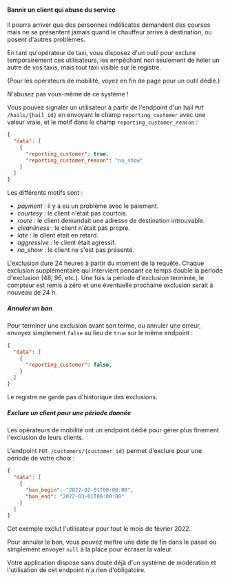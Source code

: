 
#### Bannir un client qui abuse du service

Il pourra arriver que des personnes indélicates demandent des courses mais ne se présentent jamais
quand le chauffeur arrive à destination, ou posent d'autres problèmes.

En tant qu'opérateur de taxi, vous disposez d'un outil pour exclure temporairement ces utilisateurs,
les empêchant non seulement de héler un autre de vos taxis, mais tout taxi visible sur le registre.

(Pour les opérateurs de mobilité, voyez en fin de page pour un outil dédié.)

<InfoBox>N'abusez pas vous-même de ce système !</InfoBox>

Vous pouvez signaler un utilisateur à partir de l'endpoint d'un hail `PUT /hails/{hail_id}`
en envoyant le champ `reporting_customer` avec une valeur vraie,  et le motif dans le
champ `reporting_customer_reason` :

```json
{
  "data": [
    {
      "reporting_customer": true,
      "reporting_customer_reason": "no_show"
    }
  ]
}
```

Les différents motifs sont :

* *payment* : il y a eu un problème avec le paiement.
* *courtesy* : le client n'était pas courtois.
* *route* : le client demandait une adresse de destination introuvable.
* *cleanliness* : le client n'était pas propre.
* *late* : le client était en retard.
* *aggressive* : le client était agressif.
* *no_show* : le client ne s'est pas présenté.

L'exclusion dure 24 heures à partir du moment de la requête.
Chaque exclusion supplémentaire qui intervient pendant ce temps double la période
d'exclusion (48, 96, etc.). Une fois la période d'exclusion terminée, le compteur est
remis à zéro et une éventuelle prochaine exclusion serait à nouveau de 24 h.

##### Annuler un ban

Pour terminer une exclusion avant son terme, ou annuler une erreur, envoyez simplement
`false` au lieu de `true` sur le même endpoint :

```json
{
  "data": [
    {
      "reporting_customer": false,
    }
  ]
}
```

Le registre ne garde pas d'historique des exclusions.

##### Exclure un client pour une période donnée

Les opérateurs de mobilité ont un endpoint dédié pour gérer plus finement l'exclusion
de leurs clients.

L'endpoint `PUT ​/customers​/{customer_id}` permet d'exclure pour une période de votre choix :

```json
{
  "data": [
    {
      "ban_begin": "2022-02-01T00:00:00",
      "ban_end": "2022-03-01T00:00:00"
    }
  ]
}
```

Cet exemple exclut l'utilisateur pour tout le mois de février 2022.

Pour annuler le ban, vous pouvez mettre une date de fin dans le passé ou simplement envoyer `null` à la place pour
écraser la valeur.

Votre application dispose sans doute déjà d'un système de modération et l'utilisation
de cet endpoint n'a rien d'obligatoire.
